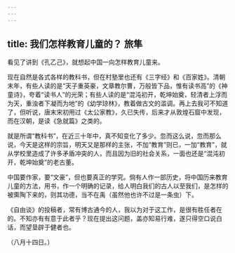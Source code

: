```yaml
---
---
---
```

title: 我们怎样教育儿童的？ 旅隼
---



看见了讲到《孔乙己》，就想起中国一向怎样教育儿童来。

现在自然是各式各样的教科书，但在村塾里也还有《三字经》和《百家姓》。清朝末年，有些人读的是“天子重英豪，文章教尔曹，万般皆下品，惟有读书高”的《神童诗》，夸着“读书人”的光荣；有些人读的是“混沌初开，乾坤始奠，轻清者上浮而为天，重浊者下凝而为地”的《幼学琼林》，教着做古文的滥调。再上去我可不知道了，但听说，唐末宋初用过《太公家教》，久已失传，后来才从敦煌石窟中发现，而在汉朝，是读《急就篇》之类的。

就是所谓“教科书”，在近三十年中，真不知变化了多少。忽而这么说，忽而那么说，今天是这样的宗旨，明天又是那样的主张，不加“教育”则已，一加“教育”，就从学校里造成了许多矛盾冲突的人，而且因为旧的社会关系，一面也还是“混沌初开，乾坤始奠”的老古董。

中国要作家，要“文豪”，但也要真正的学究。倘有人作一部历史，将中国历来教育儿童的方法，用书，作一个明确的记录，给人明白我们的古人以至我们，是怎样的被熏陶下来的，则其功德，当不在禹（虽然他也许不过是一条虫）下。

《自由谈》的投稿者，常有博古通今的人，我以为对于这工作，是很有胜任者在的。不知亦有有意于此者乎？现在提出这问题，盖亦知易行难，遂只得空口说白话，而望垦辟于健者也。

（八月十四日。）